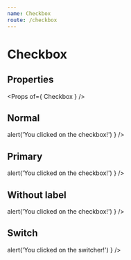 ```yaml
---
name: Checkbox
route: /checkbox
---
```



# Checkbox

## Properties
<Props of={ Checkbox } />

## Normal
<Playground>
    <Checkbox
        label='I agree with the terms'
        name='terms'
        onChange={ () => alert('You clicked on the checkbox!') }
    />
</Playground>


## Primary
<Playground>
    <Checkbox
        label='I agree with the terms'
        name='terms'
        color='primary'
        onChange={ () => alert('You clicked on the checkbox!') }
    />
</Playground>

## Without label
<Playground>
    <Checkbox
        name='terms'
        onChange={ () => alert('You clicked on the checkbox!') }
    />
</Playground>

## Switch
<Playground>
    <Checkbox
        name='bluetooth'
        type='switch'
        label='Bluetooth'
        onChange={ () => alert('You clicked on the switcher!') }
    />
</Playground>
